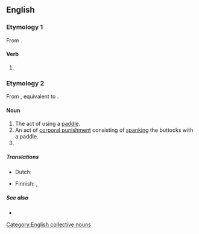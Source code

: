 ==English==

===Etymology 1===
From {{suffix|en|paddle|ing}}.

====Verb====
{{head|en|verb form}}

# {{present participle of|en|paddle|nocat=1}}

===Etymology 2===
From {{inh|en|enm|padelynge}}, equivalent to {{suffix|en|paddle|ing}}.

====Noun====
{{en-noun}}

# The act of using a [[paddle]].
# An act of [[corporal punishment]] consisting of [[spanking]] the buttocks with a paddle.
# {{n-g|A [[collective noun]] for [[duck]]s when they are on water.}}

=====Translations=====
{{trans-top|collective noun for ducks}}
* Dutch: {{t+|nl|toom|m}}
{{trans-mid}}
* Finnish: {{t+|fi|melonta}}, {{t+|fi|meloa|alt=melominen}}
{{trans-bottom}}

=====See also=====
* {{l|en|Appendix:English collective nouns}}

[[Category:English collective nouns]]